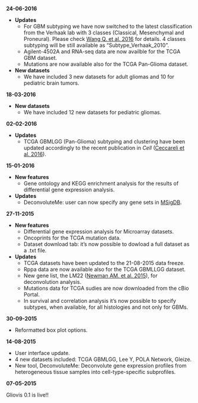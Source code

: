 **24-06-2016**  

* **Updates** 
  + For GBM subtyping we have now switched to the latest classification from the Verhaak lab with 3 classes (Classical, Mesenchymal and Proneural). Please check
[Wang Q. et al. 2016](http://biorxiv.org/content/early/2016/08/13/052076) for details. 4 classes subtyping will be still available as "Subtype_Verhaak_2010".  
  + Agilent-4502A and RNA-seq data are now availble for the TCGA GBM dataset.   
  + Mutations are now available also for the TCGA Pan-Glioma dataset.      

* **New datasets**   
  + We have included 3 new datasets for adult gliomas and 10 for pediatric brain tumors. 


**18-03-2016**  

* **New datasets**   
  + We have included 12 new datasets for pediatric gliomas.  

**02-02-2016**  

* **Updates**
  + TCGA GBMLGG (Pan-Glioma) subtyping and clustering have been updated accordingly to the recent publication in _Cell_ ([Ceccareli et al. 2016](http://www.ncbi.nlm.nih.gov/pubmed/26824661)).  


**15-01-2016**  

* **New features**  
  + Gene ontology and KEGG enrichment analysis for the results of differential gene expression analysis.  
  
* **Updates**
  + DeconvoluteMe: user can now specify any gene sets in [MSigDB](http://software.broadinstitute.org/gsea/msigdb/index.jsp).  
  

**27-11-2015**   

* **New features** 
  + Differential gene expression analysis for Microarray datasets.   
  + Oncoprints for the TCGA mutation data.   
  + Dataset download tab: it's now possible to dowload a full dataset as a .txt file.   
  
* **Updates** 
  + TCGA datasets have been updated to the 21-08-2015 data freeze.   
  + Rppa data are now available also for the TCGA GBMLLGG dataset.   
  + New gene list, the LM22 ([Newman AM. et al. 2015](www.ncbi.nlm.nih.gov/pubmed/25822800)), for deconvolution analysis.  
  + Mutations data for TCGA sudies are now downloaded from the cBio Portal. 
  + In survival and correlation analysis it's now possible to specify subtypes, when available, for all histologies and not only for GBMs.  

**30-09-2015**   

- Reformatted box plot options.  

**14-08-2015**   

- User interface update.  
- 4 new datasets included: TCGA GBMLGG, Lee Y, POLA Network, Gleize.    
- New tool, DeconvoluteMe: Deconvolute gene expression profiles from heterogeneous tissue samples into cell-type-specific subprofiles.    

**07-05-2015**   

Gliovis 0.1 is live!!

